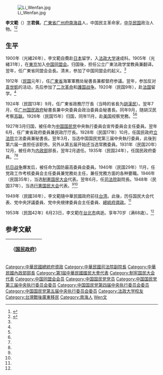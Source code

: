 [[File:Li_Wenfan.jpg|thumb]]

'''李文範'''（{{bd|1884年|10月20日|1953年|6月23日}}）[[字|字]]'''君佩'''，[[广東省|广東省]][[广州府|广州府]][[南海县|南海县]]人，中国民主革命家，[[中华民国|中华民国]]政治人物。<ref name=xu>{{Cite book|author = 徐友春主編|title = 民国人物大辞典 増訂版|year = 2007|publisher = 河北人民出版社|isbn = 978-7-202-03014-1}}</ref><ref name=liu>{{Cite book|author = 劉寿林等編|title = 民国職官年表|year = 1995|publisher = [[中華書局|中華書局]]|isbn = 7-101-01320-1}}</ref>

==生平==
1900年（光緒26年），李文範自費赴[[日本|日本]]留学，入[[法政大學_(日本)|法政大学]]速成科。1905年（光緒31年），在[[東京都|東京]]加入[[中国同盟会|中国同盟会]]。归国後，担任公立广東法政学堂教員兼翻译。翌年，任广東省同盟会会長。清末，参加了中国同盟会的起义。<ref name=xu/>

1912年（[[民国紀元|民国]]元年），任[[广東省_(中華民国)|广東省]]海軍軍務处秘書長兼都督府参議。翌年，参加反对[[袁世凱|袁世凱]]的活动，先后参加了[[二次革命|二次革命]]和[[護国战争|護国战争]]。1920年（民国9年），赴[[法国|法国]]留学。<ref name=xu/>

1924年（民国13年）9月，任广東省政務厅厅長（当時的省長为[[胡漢民|胡漢民]]）。翌年7月，任[[广州国民政府|广州国民政府]]秘書長兼中央委員会政治委員会秘書長。同年9月，随胡汉民考察[[苏联|苏联]]。1926年（民国15年）归国，同年11月，赴[[美国|美国]]视察党務。<ref name=xu/><ref name=liu/>

1927年3月归国，被任命为[[中国国民党|中国国民党]]中央執行委員会宣传委員会主任委員。翌年6月，任广東省政府委員兼民政厅厅長。1928年（民国17年）10月，任国民政府[[立法院|立法院]]立法委員兼秘書長。翌年3月，当选中国国民党第三届中央執行委員，此後到第六届一直担任该职务。另外从第五届开始还当选常務委員。1931年（民国20年）12月，被任命为[[中華民国内政部|内政部]]部長，翌年2月退任。1935年（民国24年），任国民政府委員。<ref name=xu/><ref name=liu/>

[[抗日战争|抗日战争]]爆发后，被任命为国防最高委員会委員。1940年（民国29年）11月，任党政工作考核委員会主任委員兼党務处主任，兼任党務方面的各种要職。1946年（民国35年），当选[[制憲国民大会|制憲国民大会]]代表。翌年6月，任[[中華民国司法院|司法院]]副院長。1948年（民国37年），当选[[行憲国民大会|行憲国民大会]]代表。<ref name=xu/><ref name=liu/>

1949年（民國38年），李文範隨中華民國政府前往[[台湾|台湾]]。此後，历任国民大会代表、党中央評議委員、党中央規律委員会主任委員、[[總統府資政|總統府資政]]。<ref name=xu/>

1953年（民国42年）6月23日，李文範在[[台北市|台北市]]病逝。享年70岁（满68歳）。<ref name=xu/>

== 参考文献 ==
{{reflist}}

{| class="wikitable" style="margin:0 auto"
|- 
!　{{CHN1928}}（[[国民政府|国民政府]]）
{{先代次代|[[立法院秘书长|立法院秘书长]]|<small>1928年11月13日—1931年6月20日</small>|（创设）|[[李晓生|李晓生]]<br><small>（代理）</small>}}
{{先代次代|[[中華民国内政部|内政部部長]]|<small>1931年12月30日 - 1932年2月8日|[[張我華|張我華]]|[[馮玉祥|馮玉祥]]}}
|}
{{中華民國內政部部長}}
{{中華民國總統府資政}}
{{中國國民黨中央執行委員會常務委員}}

{{DEFAULTSORT:Li李}}
[[Category:中華民國總統府資政|Category:中華民國總統府資政]]
[[Category:中華民國司法院副院長|Category:中華民國司法院副院長]]
[[Category:中華民國內政部部長|Category:中華民國內政部部長]]
[[Category:第1屆中華民國國民大會代表|Category:第1屆中華民國國民大會代表]]
[[Category:制宪国民大会代表|Category:制宪国民大会代表]]
[[Category:中国同盟会会员|Category:中国同盟会会员]]
[[Category:中国国民党党员|Category:中国国民党党员]]
[[Category:中国国民党第三届中央执行委员会委员|Category:中国国民党第三届中央执行委员会委员]]
[[Category:中国国民党第四届中央执行委员会委员|Category:中国国民党第四届中央执行委员会委员]]
[[Category:中国国民党第五届中央执行委员会委员|Category:中国国民党第五届中央执行委员会委员]]
[[Category:法政大学校友|Category:法政大学校友]]
[[Category:台灣戰後廣東移民|Category:台灣戰後廣東移民]]
[[Category:南海人|Category:南海人]]
[[Category:李姓|Wen文]]